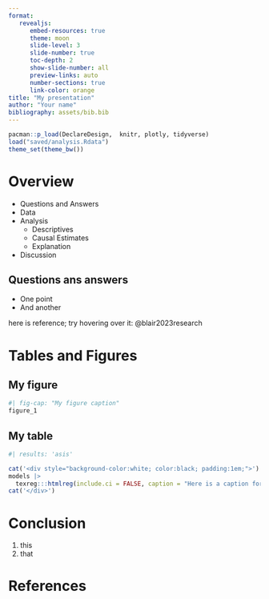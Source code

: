 ```yaml
---
format: 
   revealjs:
      embed-resources: true
      theme: moon
      slide-level: 3
      slide-number: true
      toc-depth: 2
      show-slide-number: all
      preview-links: auto
      number-sections: true
      link-color: orange
title: "My presentation"
author: "Your name"
bibliography: assets/bib.bib
---
```




```r
pacman::p_load(DeclareDesign,  knitr, plotly, tidyverse)
load("saved/analysis.Rdata")
theme_set(theme_bw())
```

# Overview

* Questions and Answers
* Data
* Analysis
  * Descriptives
  * Causal Estimates
  * Explanation
* Discussion


## Questions ans answers {.smaller}

* One point
* And another

here is reference; try hovering over it:  @blair2023research

# Tables and Figures

## My figure

```r
#| fig-cap: "My figure caption"  
figure_1
```


## My table {.smaller}

```r
#| results: 'asis'

cat('<div style="background-color:white; color:black; padding:1em;">')
models |> 
  texreg:::htmlreg(include.ci = FALSE, caption = "Here is a caption for this table")
cat('</div>')

```


# Conclusion

1. this
2. that

# References

